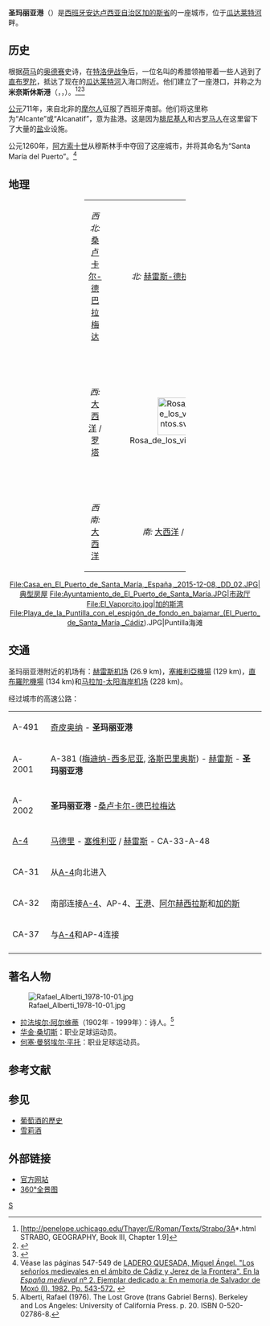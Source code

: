 {{NoteTA
|G1=Spain Places
|1=zh-hans:何塞-曼努埃尔·平托;zh-hk:荷西-文奴·賓度;zh-tw:荷西-曼紐·平托;
|2=zh-hans:华金·桑切斯;zh-hk:祖亞昆·山齊士;zh-tw:華金·桑切斯;
}}
{{Infobox settlement
<!-- Basic info  ---------------->| name                            = 圣玛丽亚港
| official_name                   = El Puerto de Santa María
| nickname                        = ''La ciudad de los 100 palacios'' 
| settlement_type                 = [[市镇_(西班牙)|市镇]]
| total_type                      = <!-- to set a non-standard label for total area and population rows -->
| motto                           = Puerto de Menesteo
<!-- images and maps  ----------->| image_skyline                   = Vaporcito de El Puerto 2009-12-27.jpg
| imagesize                       = 
| image_caption                   = 圣玛丽亚港
| image_flag                      = Bandera de El Puerto de Santa María (Cádiz).svg
| flag_size                       = 150px
| image_seal                      = 
| seal_size                       = 
| image_shield                    = Coat of Arms of El Puerto de Santa María.svg
| shield_size                     = 80px
| image_blank_emblem              = 
| blank_emblem_type               = 
| blank_emblem_size               = 
| image_map                       = 
| mapsize                         = 
| map_caption                     = 
| image_map1                      = 
| mapsize1                        = 
| pushpin_map                     = Spain#Spain Andalusia
| pushpin_label_position          = 
| pushpin_map_caption             = 在西班牙的位置
<!-- Location ------------------>| subdivision_type                = [[国家|国家]]
| subdivision_name                = {{flag|Spain}}
| subdivision_type1               = [[西班牙自治區|自治區]]
| subdivision_name1               = {{flag|Andalusia}}
| subdivision_type2               = [[西班牙省份|省份]]
| subdivision_name2               = [[加的斯省|加的斯省]]
| subdivision_type3               = [[县_(西班牙)|县]]
| subdivision_name3               = 加的斯湾
| government_footnotes            = 
| government_type                 = [[地方政府|地方政府]]
| leader_party                    = [[西班牙工人社会党|PSOE]]
| leader_title                    = 市长
| leader_name                     = David de la Encina Ortega
| established_title               = <!-- Settled -->
| established_date                = <!-- Area    --------------------->
| area_magnitude                  = 
| unit_pref                       = <!--Enter: Imperial, to display imperial  before metric-->
| area_footnotes                  = 
| area_total_km2                  = 159.34
<!-- Elevation -------------------------->| elevation_footnotes             = <!--for references: use <ref> tags-->
| elevation_m                     = 0
| elevation_ft                    = <!-- Population   ----------------------->
| population_as_of                = 2017
| population_footnotes            = 
| population_note                 = 
| population_total                = 88430
| population_est                  = 
| pop_est_as_of                   = 
| population_density_km2          = auto
| population_density_sq_mi        = 
| population_demonym              = Portuense
<!-- General information  --------------->| timezone1                       = [[CET|CET]] (GMT +1)
| utc_offset1                     = 
| timezone1_DST                   = [[CEST|CEST]] (GMT +2)
| utc_offset1_DST                 = 
| coordinates                     = {{coord|36|36|N|6|13|W|region:ES|display=inline,title}}
<!-- Area/postal codes & others -------->| postal_code_type                = 邮编
| postal_code                     = 11500
| area_code                       = +34956
| website                         = {{official website|http://www.elpuertosm.es}}
| footnotes                       = 
}}
'''圣玛丽亚港'''（{{lang-es|'''El Puerto de Santa María'''}}）是[[西班牙|西班牙]][[安达卢西亚自治区|安达卢西亚自治区]][[加的斯省|加的斯省]]的一座城市，位于[[瓜达莱特河|瓜达莱特河]]畔。

==历史==
根据[[荷马|荷马]]的[[奥德赛|奥德赛]]史诗，在[[特洛伊战争|特洛伊战争]]后，一位名叫{{tsl|en|Menestheus|米奈斯休斯}}的希腊领袖带着一些人逃到了[[直布罗陀|直布罗陀]]，抵达了现在的[[瓜达莱特河|瓜达莱特河]]入海口附近。他们建立了一座港口，并称之为'''米奈斯休斯港'''（{{lang-en|Menestheus's port}}，{{lang-la|Menesthei Portus}}，{{lang-el|Μενεσθέως λιμήν}}）。<ref>[http://penelope.uchicago.edu/Thayer/E/Roman/Texts/Strabo/3A*.html STRABO, GEOGRAPHY, Book III, Chapter 1.9]</ref><ref>{{Cite web |url=http://www.perseus.tufts.edu/hopper/text?doc=Perseus:text:1999.04.0064:entry=menesthei-portus-geo |title=MENESTHEI PORTUS |accessdate=2018-10-07 |archive-date=2019-06-06 |archive-url=https://web.archive.org/web/20190606144519/http://www.perseus.tufts.edu/hopper/text?doc=Perseus:text:1999.04.0064:entry=menesthei-portus-geo |dead-url=no }}</ref><ref>{{Cite book|title=Historia de Cádiz|url=https://books.google.es/books?id=rsn2w0DsywUC&dq=francisco+javier+lomas+salmonte&printsec=frontcover&source=bl&ots=6QMEQZGCIa&sig=DP-Sr8jnRUD1fLhwsO8KmIY8X-4&hl=es&ei=XVe1SaDsINSyjAfe2rTaBQ&sa=X&oi=book_result&resnum=4&ct=result#v=onepage&q=francisco%20javier%20lomas%20salmonte&f=false|author=Francisco Javier Lomas Salmonte|year=2005|isbn=9788477371540|editor=Silex Ediciones|language=es|access-date=2018-10-07|archive-date=2018-10-07|archive-url=https://web.archive.org/web/20181007223236/https://books.google.es/books?id=rsn2w0DsywUC&dq=francisco+javier+lomas+salmonte&printsec=frontcover&source=bl&ots=6QMEQZGCIa&sig=DP-Sr8jnRUD1fLhwsO8KmIY8X-4&hl=es&ei=XVe1SaDsINSyjAfe2rTaBQ&sa=X&oi=book_result&resnum=4&ct=result#v=onepage&q=francisco%20javier%20lomas%20salmonte&f=false|dead-url=no}}</ref>

[[公元|公元]]711年，来自北非的[[摩尔人|摩尔人]]征服了西班牙南部。他们将这里称为“Alcante”或“Alcanatif”，意为盐港。这是因为[[腓尼基人|腓尼基人]]和古[[罗马人|罗马人]]在这里留下了大量的[[盐|盐]]业设施。

公元1260年，[[阿方索十世_(卡斯蒂利亚)|阿方索十世]]从穆斯林手中夺回了这座城市，并将其命名为“Santa María del Puerto”。<ref>Véase las páginas 547-549 de [https://web.archive.org/web/20111127015619/http://www.ucm.es/BUCM/revistas/ghi/02143038/articulos/ELEM8282120543A.PDF LADERO QUESADA, Miguel Ángel. "Los señoríos medievales en el ámbito de Cádiz y Jerez de la Frontera". En la ''España medieval'' nº 2. Ejemplar dedicado a: En memoria de Salvador de Moxó (I). 1982. Pp. 543-572.] {{ISSN|0214-3038}}</ref>

==地理==
<center>
{| class="wikitable" width ="40%" border = 2 align="center"
|-----
| width ="35%" align="center" | ''西北:'' [[桑卢卡尔-德巴拉梅达|桑卢卡尔-德巴拉梅达]]
| width ="30%" align="center" | ''北:'' [[赫雷斯-德拉弗龙特拉|赫雷斯-德拉弗龙特拉]]
| width ="35%" align="center" | ''东北:'' [[赫雷斯-德拉弗龙特拉|赫雷斯-德拉弗龙特拉]]
|-----
| width ="10%" align="center" | ''西:''  [[大西洋|大西洋]] / [[罗塔_(加的斯省)|罗塔]]
| width="35%" align="center" | [[File:Rosa_de_los_vientos.svg|75px]] 
| width ="30%" align="center" | ''东:'' [[赫雷斯-德拉弗龙特拉|赫雷斯-德拉弗龙特拉]]
|-----
| width ="35%" align="center" | ''西南:'' [[大西洋|大西洋]]
| width ="30%" align="center" | ''南:'' [[大西洋|大西洋]] / [[加的斯|加的斯]]
| width ="35%" align="center" | ''东南:'' [[王港|王港]]
|}
</center>
<center>
<gallery mode="packed">
File:Casa_en_El_Puerto_de_Santa_María,_España,_2015-12-08,_DD_02.JPG|典型房屋
File:Ayuntamiento_de_El_Puerto_de_Santa_María.JPG|市政厅
File:El_Vaporcito.jpg|[[加的斯湾|加的斯湾]]
File:Playa_de_la_Puntilla_con_el_espigón_de_fondo_en_bajamar_(El_Puerto_de_Santa_María,_Cádiz).JPG|Puntilla海滩
</gallery>
</center>

==交通==
圣玛丽亚港附近的机场有：[[赫雷斯机场|赫雷斯机场]] (26.9 km)，[[塞維利亞機場|塞維利亞機場]] (129 km)，[[直布羅陀機場|直布羅陀機場]] (134 km)和[[马拉加-太阳海岸机场|马拉加-太阳海岸机场]] (228 km)。

经过城市的高速公路：
{| class="wikitable"
| A-491
| [[奇皮奥纳|奇皮奥纳]] - '''圣玛丽亚港'''
|-----
| A-2001
|  A-381 ([[梅迪纳-西多尼亚|梅迪纳-西多尼亚]], [[洛斯巴里奥斯|洛斯巴里奥斯]]) - [[赫雷斯-德拉弗龙特拉|赫雷斯]] - '''圣玛丽亚港'''
|-----
| A-2002
| '''圣玛丽亚港''' -[[桑卢卡尔-德巴拉梅达|桑卢卡尔-德巴拉梅达]]
|-----
| [[A-4高速公路_(西班牙)|A-4]]
| [[马德里|马德里]] - [[塞维利亚|塞维利亚]] / [[赫雷斯-德拉弗龙特拉|赫雷斯]] - CA-33-A-48
|-----
| CA-31
| 从[[A-4高速公路_(西班牙)|A-4]]向北进入
|-----
| CA-32
| 南部连接[[A-4高速公路_(西班牙)|A-4]]、AP-4、[[王港|王港]]、[[阿尔赫西拉斯|阿尔赫西拉斯]]和[[加的斯|加的斯]]
|-----
| CA-37
| 与[[A-4高速公路_(西班牙)|A-4]]和AP-4连接
|-----
|}
==著名人物==
[[File:Rafael_Alberti_1978-10-01.jpg|thumb]]
* [[拉法埃尔·阿尔维蒂|拉法埃尔·阿尔维蒂]]（1902年 - 1999年）：诗人。<ref>Alberti, Rafael (1976). The Lost Grove (trans Gabriel Berns). Berkeley and Los Angeles: University of California Press. p. 20. ISBN 0-520-02786-8.</ref>
* [[华金·桑切斯|华金·桑切斯]]：职业足球运动员。
* [[何塞·曼努埃尔·平托|何塞·曼努埃尔·平托]]：职业足球运动员。

==参考文献==
{{reflist|2}}

==参见==
* [[葡萄酒的歷史|葡萄酒的歷史]]
* [[雪莉酒|雪莉酒]]

==外部链接==
{{commonscat|El Puerto de Santa María}}
* [http://www.elpuertodesantamaria.es 官方网站]{{Wayback|url=http://www.elpuertodesantamaria.es/ |date=20200828020409 }}{{es}}
* [https://web.archive.org/web/20080513054613/http://el-puerto-de-santa-maria.costasur.com/en/panoramicas.html 360°全景图]

{{加的斯省市镇}}
{{Authority control}}
[[Category:加的斯省市镇|S]]